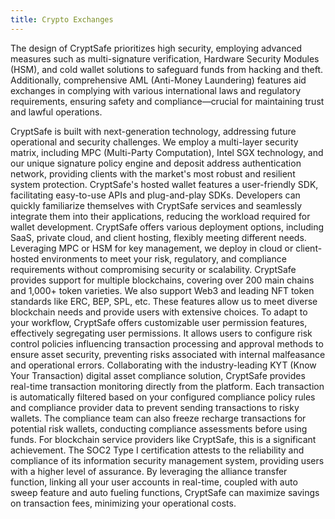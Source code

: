 ```yaml
---
title: Crypto Exchanges
---
```


The design of CryptSafe prioritizes high security, employing advanced measures such as multi-signature verification, Hardware Security Modules (HSM), and cold wallet solutions to safeguard funds from hacking and theft. Additionally, comprehensive AML (Anti-Money Laundering) features aid exchanges in complying with various international laws and regulatory requirements, ensuring safety and compliance—crucial for maintaining trust and lawful operations.

<Accordion title="Industry-Leading Security Architecture">
CryptSafe is built with next-generation technology, addressing future operational and security challenges. We employ a multi-layer security matrix, including MPC (Multi-Party Computation), Intel SGX technology, and our unique signature policy engine and deposit address authentication network, providing clients with the market's most robust and resilient system protection.
</Accordion>
<Accordion title="Easy-Integration SDK">
CryptSafe's hosted wallet features a user-friendly SDK, facilitating easy-to-use APIs and plug-and-play SDKs. Developers can quickly familiarize themselves with CryptSafe services and seamlessly integrate them into their applications, reducing the workload required for wallet development.
</Accordion>
<Accordion title="Flexible Deployment Models">
CryptSafe offers various deployment options, including SaaS, private cloud, and client hosting, flexibly meeting different needs. Leveraging MPC or HSM for key management, we deploy in cloud or client-hosted environments to meet your risk, regulatory, and compliance requirements without compromising security or scalability.
</Accordion>
<Accordion title="Multi-Blockchain Support">
CryptSafe provides support for multiple blockchains, covering over 200 main chains and 1,000+ token varieties. We also support Web3 and leading NFT token standards like ERC, BEP, SPL, etc. These features allow us to meet diverse blockchain needs and provide users with extensive choices.
</Accordion>
<Accordion title="Robust Policy Engine">
To adapt to your workflow, CryptSafe offers customizable user permission features, effectively segregating user permissions. It allows users to configure risk control policies influencing transaction processing and approval methods to ensure asset security, preventing risks associated with internal malfeasance and operational errors.
</Accordion>
<Accordion title="KYT and AML Integration">
Collaborating with the industry-leading KYT (Know Your Transaction) digital asset compliance solution, CryptSafe provides real-time transaction monitoring directly from the platform. Each transaction is automatically filtered based on your configured compliance policy rules and compliance provider data to prevent sending transactions to risky wallets. The compliance team can also freeze recharge transactions for potential risk wallets, conducting compliance assessments before using funds.
</Accordion>
<Accordion title="International Security Certification">
For blockchain service providers like CryptSafe, this is a significant achievement. The SOC2 Type I certification attests to the reliability and compliance of its information security management system, providing users with a higher level of assurance.
</Accordion>
<Accordion title="Cost-Effective Transactions">
By leveraging the alliance transfer function, linking all your user accounts in real-time, coupled with auto sweep feature and auto fueling functions, CryptSafe can maximize savings on transaction fees, minimizing your operational costs.
</Accordion>